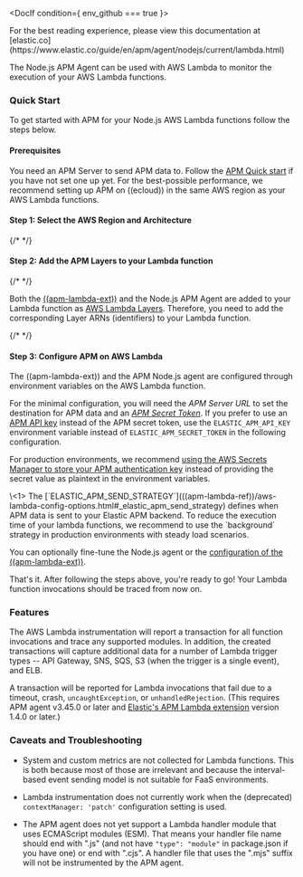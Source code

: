 

<div id="lambda"></div>


<DocIf condition={ env_github === true }>

<DocCallOut title="Note">
For the best reading experience,
please view this documentation at [elastic.co](https://www.elastic.co/guide/en/apm/agent/nodejs/current/lambda.html)
</DocCallOut>

</DocIf>


The Node.js APM Agent can be used with AWS Lambda to monitor the execution of your AWS Lambda functions.

<div id="aws-lambda-nodejs-quick-start"></div>

### Quick Start

To get started with APM for your Node.js AWS Lambda functions follow the steps below.

<div id="aws-lambda-nodejs-prerequisites"></div>

#### Prerequisites

You need an APM Server to send APM data to. Follow the [APM Quick start](((apm-guide-ref))/apm-quick-start.html) if you have not set one up yet. For the best-possible performance, we recommend setting up APM on ((ecloud)) in the same AWS region as your AWS Lambda functions.

#### Step 1: Select the AWS Region and Architecture

{/* <LambdaAttributesSelector /> */}

#### Step 2: Add the APM Layers to your Lambda function

{/* <ExtensionArnReplacement /> */}

<LambdaNodejsArnReplacement />

Both the [((apm-lambda-ext))](((apm-lambda-ref))/aws-lambda-arch.html) and the Node.js APM Agent are added to your Lambda function as [AWS Lambda Layers](https://docs.aws.amazon.com/lambda/latest/dg/invocation-layers.html). Therefore, you need to add the corresponding Layer ARNs (identifiers) to your Lambda function.

{/* <AddExtensionLayerWidget layer_section_type={layer_section_type} /> */}

#### Step 3: Configure APM on AWS Lambda

The ((apm-lambda-ext)) and the APM Node.js agent are configured through environment variables on the AWS Lambda function.

For the minimal configuration, you will need the _APM Server URL_ to set the destination for APM data and an [_APM Secret Token_](((apm-guide-ref))/secret-token.html).
If you prefer to use an [APM API key](((apm-guide-ref))/api-key.html) instead of the APM secret token, use the `ELASTIC_APM_API_KEY` environment variable instead of `ELASTIC_APM_SECRET_TOKEN` in the following configuration.

For production environments, we recommend [using the AWS Secrets Manager to store your APM authentication key](((apm-lambda-ref))/aws-lambda-secrets-manager.html) instead of providing the secret value as plaintext in the environment variables.

<LambdaConfigureLambdaWidget />
\<1> The [`ELASTIC_APM_SEND_STRATEGY`](((apm-lambda-ref))/aws-lambda-config-options.html#_elastic_apm_send_strategy) defines when APM data is sent to your Elastic APM backend. To reduce the execution time of your lambda functions, we recommend to use the `background` strategy in production environments with steady load scenarios.

You can optionally <DocLink id="serverlessObservabilityApmAgentsNodejsConfigure">fine-tune the Node.js agent</DocLink> or the [configuration of the ((apm-lambda-ext))](((apm-lambda-ref))/aws-lambda-config-options.html).

That's it. After following the steps above, you're ready to go!
Your Lambda function invocations should be traced from now on.

<div id="aws-lambda-features"></div>

### Features

The AWS Lambda instrumentation will report a transaction for all function invocations
and trace any <DocLink id="serverlessObservabilityApmAgentsNodejsSupportedTechnologies" section="frameworks">supported modules</DocLink>. In addition, the
created transactions will capture additional data for a number of Lambda
trigger types -- API Gateway, SNS, SQS, S3 (when the trigger is a single event),
and ELB.

A transaction will be reported for Lambda invocations that fail due to a
timeout, crash, `uncaughtException`, or `unhandledRejection`. (This requires
APM agent v3.45.0 or later and
[Elastic's APM Lambda extension](https://www.elastic.co/guide/en/apm/lambda/current/aws-lambda-arch.html)
version 1.4.0 or later.)

<div id="aws-lambda-caveats"></div>

### Caveats and Troubleshooting

* System and custom metrics are not collected for Lambda functions. This is both because most of those are irrelevant
    and because the interval-based event sending model is not suitable for FaaS environments.

* Lambda instrumentation does not currently work when the (deprecated) <DocLink id="serverlessObservabilityApmAgentsNodejsConfigure" section="contextmanager">`contextManager: 'patch'`</DocLink> configuration setting is used.
* The APM agent does not yet support a Lambda handler module that uses ECMAScript modules (ESM). That means your handler file name should end with ".js" (and not have `"type": "module"` in package.json if you have one) or end with ".cjs". A handler file that uses the ".mjs" suffix will not be instrumented by the APM agent.


